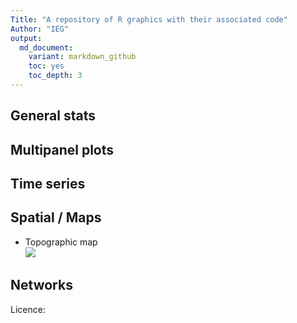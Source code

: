 ```yaml
---
Title: "A repository of R graphics with their associated code"
Author: "IEG"
output:
  md_document:
    variant: markdown_github
    toc: yes
    toc_depth: 3
---
```



## General stats




## Multipanel plots 




## Time series



## Spatial / Maps

  * Topographic map  
    [![](figures/topomap.png)](http://github.com/Pakillo/R-figures/tree/master/Spatial/topomap.Rmd)




## Networks




Licence: 

